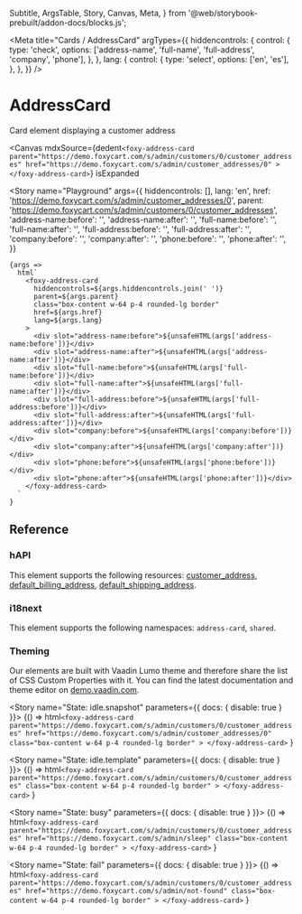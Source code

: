   Subtitle,
  ArgsTable,
  Story,
  Canvas,
  Meta,
} from '@web/storybook-prebuilt/addon-docs/blocks.js';

<Meta
  title="Cards / AddressCard"
  argTypes={{
    hiddencontrols: {
      control: {
        type: 'check',
        options: ['address-name', 'full-name', 'full-address', 'company', 'phone'],
      },
    },
    lang: {
      control: {
        type: 'select',
        options: ['en', 'es'],
      },
    },
  }}
/>

# AddressCard

<Subtitle>Card element displaying a customer address</Subtitle>

<Canvas
  mdxSource={dedent`
    <foxy-address-card
      parent="https://demo.foxycart.com/s/admin/customers/0/customer_addresses"
      href="https://demo.foxycart.com/s/admin/customer_addresses/0"
    >
    </foxy-address-card>
  `}
  isExpanded
>
  <Story
    name="Playground"
    args={{
      hiddencontrols: [],
      lang: 'en',
      href: 'https://demo.foxycart.com/s/admin/customer_addresses/0',
      parent: 'https://demo.foxycart.com/s/admin/customers/0/customer_addresses',
      'address-name:before': '',
      'address-name:after': '',
      'full-name:before': '',
      'full-name:after': '',
      'full-address:before': '',
      'full-address:after': '',
      'company:before': '',
      'company:after': '',
      'phone:before': '',
      'phone:after': '',
    }}
  >
    {args =>
      html`
        <foxy-address-card
          hiddencontrols=${args.hiddencontrols.join(' ')}
          parent=${args.parent}
          class="box-content w-64 p-4 rounded-lg border"
          href=${args.href}
          lang=${args.lang}
        >
          <div slot="address-name:before">${unsafeHTML(args['address-name:before'])}</div>
          <div slot="address-name:after">${unsafeHTML(args['address-name:after'])}</div>
          <div slot="full-name:before">${unsafeHTML(args['full-name:before'])}</div>
          <div slot="full-name:after">${unsafeHTML(args['full-name:after'])}</div>
          <div slot="full-address:before">${unsafeHTML(args['full-address:before'])}</div>
          <div slot="full-address:after">${unsafeHTML(args['full-address:after'])}</div>
          <div slot="company:before">${unsafeHTML(args['company:before'])}</div>
          <div slot="company:after">${unsafeHTML(args['company:after'])}</div>
          <div slot="phone:before">${unsafeHTML(args['phone:before'])}</div>
          <div slot="phone:after">${unsafeHTML(args['phone:after'])}</div>
        </foxy-address-card>
      `
    }
  </Story>
</Canvas>

## Reference

<ArgsTable of="foxy-address-card" />

### hAPI

This element supports the following resources: [customer_address](https://api.foxycart.com/rels/customer_address), [default_billing_address](https://api.foxycart.com/rels/default_billing_address), [default_shipping_address](https://api.foxycart.com/rels/default_shipping_address).

### i18next

This element supports the following namespaces: `address-card`, `shared`.

### Theming

Our elements are built with Vaadin Lumo theme and therefore share the list of CSS Custom Properties with it. You can find the latest documentation and theme editor on [demo.vaadin.com](https://demo.vaadin.com/lumo-editor/).

<Story name="State: idle.snapshot" parameters={{ docs: { disable: true } }}>
  {() =>
    html`
      <foxy-address-card
        parent="https://demo.foxycart.com/s/admin/customers/0/customer_addresses"
        href="https://demo.foxycart.com/s/admin/customer_addresses/0"
        class="box-content w-64 p-4 rounded-lg border"
      >
      </foxy-address-card>
    `
  }
</Story>

<Story name="State: idle.template" parameters={{ docs: { disable: true } }}>
  {() =>
    html`
      <foxy-address-card
        parent="https://demo.foxycart.com/s/admin/customers/0/customer_addresses"
        class="box-content w-64 p-4 rounded-lg border"
      >
      </foxy-address-card>
    `
  }
</Story>

<Story name="State: busy" parameters={{ docs: { disable: true } }}>
  {() =>
    html`
      <foxy-address-card
        parent="https://demo.foxycart.com/s/admin/customers/0/customer_addresses"
        href="https://demo.foxycart.com/s/admin/sleep"
        class="box-content w-64 p-4 rounded-lg border"
      >
      </foxy-address-card>
    `
  }
</Story>

<Story name="State: fail" parameters={{ docs: { disable: true } }}>
  {() =>
    html`
      <foxy-address-card
        parent="https://demo.foxycart.com/s/admin/customers/0/customer_addresses"
        href="https://demo.foxycart.com/s/admin/not-found"
        class="box-content w-64 p-4 rounded-lg border"
      >
      </foxy-address-card>
    `
  }
</Story>

